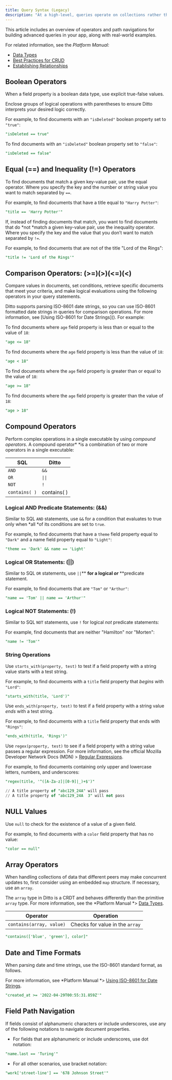 ---
title: Query Syntax (Legacy)
description: "At a high-level, queries operate on collections rather than individual documents. Filter, search, and retrieve specific information based on various criteria using Boolean operators, equal and unequal operators, comparison operators, and match operators."
---

This article includes an overview of operators and path navigations for building advanced queries in your app, along with real-world examples.

For related information, see the *Platform Manual:*

- [Data Types]()
- [Best Practices for CRUD]()
- [Establishing Relationships]()

## Boolean Operators

When a field property is a boolean data type, use explicit true-false values.&#x20;

<Info>
Enclose groups of logical operations with parentheses to ensure Ditto interprets your desired logic correctly.
</Info>

For example, to find documents with an `"isDeleted"` boolean property set to `"true"`:

```sql Query
"isDeleted == true"
```

To find documents with an `"isDeleted"` boolean property set to `"false"`:

```sql Query
"isDeleted == false"
```

## Equal (==) and Inequality (!=) Operators

To find documents that match a given key-value pair, use the equal operator. Where you specify the key and the number or string value you want to match separated by `==`.&#x20;

For example, to find documents that have a title equal to `"Harry Potter"`:

```sql Query
"title == 'Harry Potter'"
```

If, instead of finding documents that match, you want to find documents that do *not *match a given key-value pair, use the inequality operator. Where you specify the key and the value that you don’t want to match separated by `!=`.

For example, to find documents that are not of the title "Lord of the Rings":

```sql Query
"title != 'Lord of the Rings'"
```

## Comparison Operators: (>=)(>)(\<=)(\<)

Compare values in documents, set conditions, retrieve specific documents that meet your criteria, and make logical evaluations using the following operators in your query statements.

<Info>
Ditto supports parsing ISO-8601 date strings, so you can use ISO-8601 formatted date strings in queries for comparison operations. For more information, see [Using ISO-8601 for Date Strings]().
</Info>
For example:

To find documents where `age` field property is less than or equal to the value of `18`:

```sql Query
"age <= 18"
```

To find documents where the `age` field property is less than the value of `18`:

```sql Query
"age < 18"
```

To find documents where the `age` field property is greater than or equal to the value of `18`:

```sql Query
"age >= 18"
```

To find documents where the `age` field property is greater than the value of `18`:

```sql Query
"age > 18"
```

## Compound Operators

Perform complex operations in a single executable by using *compound operators*. A compound operator* *is a combination of two or more operators in a single executable:

| **SQL**       | **Ditto**   |
| ------------- | ----------- |
| `AND`         | `&&`        |
| `OR`          | `\|\|`      |
| `NOT`         | `!`         |
| `contains( )` | contains( ) |

### Logical AND Predicate Statements: (&&)

Similar to SQL `AND` statements, use `&&` for a condition that evaluates to true only when *all *of its conditions are set to `true`.

For example, to find documents that have a `theme` field property equal to `"Dark"` and a name field property equal to `"Light"`:

```sql Query
"theme == 'Dark' && name == 'Light'
```

### Logical OR Statements: (||)

Similar to SQL `OR` statements, use `||`** **for a logical *or*** **predicate statement.

For example, to find documents that are `"Tom"` or `"Arthur"`:

```sql Query
"name == 'Tom' || name == 'Arthur'"
```

### Logical NOT Statements: (!)

Similar to SQL `NOT` statements, use `!` for logical *not* predicate statements:

For example, find documents that are neither "Hamilton" nor "Morten":

```sql Query
"name != 'Tom'"
```

### String Operations

Use `starts_with(property, test)` to test if a field property with a string value starts with a test string.

For example, to find documents with a `title` field property that *begins* with `"Lord"`:

```sql Query
"starts_with(title, 'Lord')"
```

Use `ends_with(property, test)` to test if a field property with a string value *ends* with a test string.&#x20;

For example, to find documents with a `title` field property that ends with `"Rings"`:



```sql Query
"ends_with(title, 'Rings')"
```

Use `regex(property, test)` to see if a field property with a string value passes a regular expression. For more information, see the official Mozilla Developer Network Docs (MDN) > <a href="https://developer.mozilla.org/en-US/docs/Web/JavaScript/Guide/Regular_Expressions" target="_blank">Regular Expressions</a>.

For example, to find documents containing only upper and lowercase letters, numbers, and underscores:



```sql Query
"regex(title, '^([A-Za-z]|[0-9]|_)+$')"

// A title property of "abc129_24A" will pass
// A title property of "abc129_24A  3" will not pass
```
## NULL Values

Use `null` to check for the existence of a value of a given field.

For example, to find documents with a `color` field property that has no value:




```sql Query
"color == null"
```

## Array Operators

When handling collections of data that different peers may make concurrent updates to, first consider using an embedded `map` structure. If necessary, use an `array`.&#x20;

The `array` type in Ditto is a CRDT and behaves differently than the primitive `array` type. For more information, see the *Platform Manual *> [Data Types]().



| **Operator**             | **Operation**                   |
| ------------------------ | ------------------------------- |
| `contains(array, value)` | Checks for value in the `array` |

```sql Query
"contains(['blue', 'green'], color]"
```
## Date and Time Formats

When parsing date and time strings, use the ISO-8601 standard format, as follows.&#x20;

For more information, see *Platform Manual *> [Using ISO-8601 for Date Strings]().



```sql Query
"created_at >= '2022-04-29T00:55:31.859Z'"
```

## Field Path Navigation

If fields consist of alphanumeric characters or include underscores, use any of the following notations to navigate document properties.&#x20;

- For fields that are alphanumeric or include underscores, use dot notation:&#x20;

```sql Query
"name.last == 'Turing'"
```

- For all other scenarios, use bracket notation:

```sql Query
"work['street-line'] == '678 Johnson Street'"
```

